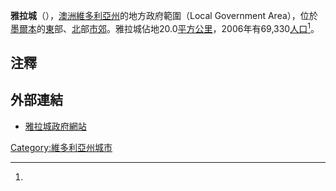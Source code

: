 {{Infobox Australian Place
| type = lga
| name     = 雅拉城
| native_name = City of Yarra
| state    = vic
| image    =Australia-Map-MEL-LGA-Yarra.png
| caption  = 
| pop      = 69,330
| pop_footnotes =（2006年）<ref name="abs">Australian Bureau of Statistics (2007年10月25日) [http://www.censusdata.abs.gov.au/ABSNavigation/prenav/LocationSearch?collection=Census&period=2006&areacode=LGA27350&producttype=QuickStats&breadcrumb=PL&action=401 Yarra (Local Government Area)]</ref>
| density  = 3466.5
| area     = 20.0
| est      = 1994年
| seat     = [[里士滿_(維多利亞州)|里士滿]]（Richmond）
| mayor    = Amanda Stone
| region   = 
| stategov =
| logo     = 
| url      = http://www.yarracity.vic.gov.au
}}
'''雅拉城'''（{{lang-en|Yarra City}}），[[澳洲|澳洲]][[維多利亞州|維多利亞州]]的地方政府範圍（Local Government Area），位於[[墨爾本|墨爾本]]的[[東|東]]部、[[北|北]]部[[郊區|市郊]]。雅拉城佔地20.0[[平方公里|平方公里]]，2006年有69,330[[人口|人口]]<ref name="abs"/>。

==注釋==
{{reflist}}

==外部連結==
*[http://www.yarracity.vic.gov.au/ 雅拉城政府網站] {{Wayback|url=http://www.yarracity.vic.gov.au/ |date=20210421051318 }}
{{DEFAULTSORT:Yarra City}}
[[Category:維多利亞州城市|Category:維多利亞州城市]]